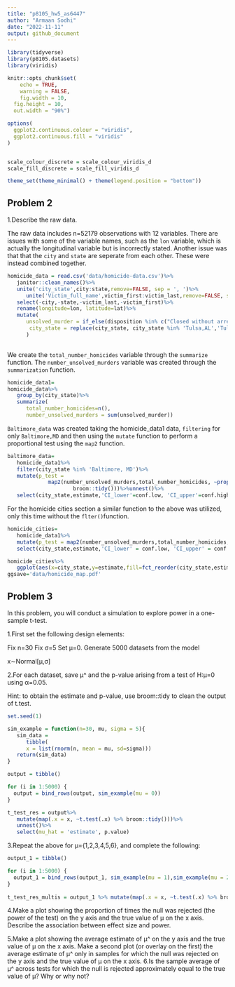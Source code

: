 ```yaml
---
title: "p8105_hw5_as6447"
author: "Armaan Sodhi"
date: "2022-11-11"
output: github_document
---
```


```r
library(tidyverse)
library(p8105.datasets)
library(viridis)

knitr::opts_chunk$set(
	echo = TRUE,
	warning = FALSE,
	fig.width = 10, 
  fig.height = 10,
  out.width = "90%")

options(
  ggplot2.continuous.colour = "viridis",
  ggplot2.continuous.fill = "viridis"
)


scale_colour_discrete = scale_colour_viridis_d
scale_fill_discrete = scale_fill_viridis_d

theme_set(theme_minimal() + theme(legend.position = "bottom"))
```

## Problem 2

1.Describe the raw data. 

The raw data includes n=52179 observations with 12 variables. There are issues with some of the variable names, such as the `lon` variable, which is actually the longitudinal variable but is incorrectly stated. Another issue was that that the `city` and `state` are seperate from each other. These were instead combined together.

```r
homicide_data = read.csv('data/homicide-data.csv')%>% 
   janitor::clean_names()%>%
   unite('city_state',city:state,remove=FALSE, sep = ', ')%>%
      unite('Victim_full_name',victim_first:victim_last,remove=FALSE, sep = ' ')%>%
   select(-city,-state,-victim_last,-victim_first)%>%
   rename(longitude=lon, latitude=lat)%>%
   mutate(
      unsolved_murder = if_else(disposition %in% c("Closed without arrest","Open/No arrest"),1, 0),
       city_state = replace(city_state, city_state %in% 'Tulsa,AL','Tulsa,OK')
      )
  
```
We create the `total_number_homicides` variable through the `summarize` function. The `number_unsolved_murders` variable was created through the `summarization` function. 
```r
homicide_data1=
homicide_data%>%
   group_by(city_state)%>%
   summarize(
      total_number_homicides=n(),
      number_unsolved_murders = sum(unsolved_murder))
```

`Baltimore_data` was created taking the homicide_data1 data, `filtering` for only `Baltimore,MD` and then using the `mutate` function to perform a proportional test using the `map2` function.
```r
baltimore_data= 
   homicide_data1%>%
   filter(city_state %in% 'Baltimore, MD')%>%
   mutate(p_test = 
             map2(number_unsolved_murders,total_number_homicides, ~prop.test(.x,.y )%>%
                     broom::tidy()))%>%unnest()%>%
   select(city_state,estimate,'CI_lower'=conf.low, 'CI_upper'=conf.high)
```

For the homicide cities section a similar function to the above was utilized, only this time without the `flter()`function.
```r
homicide_cities= 
   homicide_data1%>%
   mutate(p_test = map2(number_unsolved_murders,total_number_homicides,~prop.test(.x,.y)%>%broom::tidy()))%>%unnest()%>%
   select(city_state,estimate,'CI_lower' = conf.low, 'CI_upper' = conf.high)
```

```r
homicide_cities%>%
   ggplot(aes(x=city_state,y=estimate,fill=fct_reorder(city_state,estimate,.desc = T ))) + geom_point(aes(color=city_state)) + geom_errorbar(aes(ymin = CI_lower, ymax = CI_upper ))+theme(axis.text.x = element_text(angle=90, hjust=1))
ggsave='data/homicide_map.pdf'
```

## Problem 3

In this problem, you will conduct a simulation to explore power in a one-sample t-test.

1.First set the following design elements:

Fix n=30
Fix σ=5
Set μ=0. Generate 5000 datasets from the model

x∼Normal[μ,σ]

2.For each dataset, save μ^ and the p-value arising from a test of H:μ=0 using α=0.05. 

Hint: to obtain the estimate and p-value, use broom::tidy to clean the output of t.test.

```r
set.seed(1)

sim_example = function(n=30, mu, sigma = 5){
   sim_data = 
      tibble(
      x = list(rnorm(n, mean = mu, sd=sigma)))
   return(sim_data)
}

output = tibble()

for (i in 1:5000) {
  output = bind_rows(output, sim_example(mu = 0))
}

t_test_res = output%>%
   mutate(map(.x = x, ~t.test(.x) %>% broom::tidy()))%>%
   unnest()%>%
   select(mu_hat = 'estimate', p.value)

```


3.Repeat the above for μ={1,2,3,4,5,6}, and complete the following:
```r
output_1 = tibble()

for (i in 1:5000) {
  output_1 = bind_rows(output_1, sim_example(mu = 1),sim_example(mu = 2),sim_example(mu = 3),sim_example(mu = 4),sim_example(mu = 5),sim_example(mu = 6))
}
   
t_test_res_multis = output_1 %>% mutate(map(.x = x, ~t.test(.x) %>% broom::tidy()))%>%unnest()

```

4.Make a plot showing the proportion of times the null was rejected (the power of the test) on the y axis and the true value of μ on the x axis. Describe the association between effect size and power.

5.Make a plot showing the average estimate of μ^ on the y axis and the true value of μ on the x axis. Make a second plot (or overlay on the first) the average estimate of μ^ only in samples for which the null was rejected on the y axis and the true value of μ on the x axis. 
6.Is the sample average of μ^ across tests for which the null is rejected approximately equal to the true value of μ? Why or why not?

